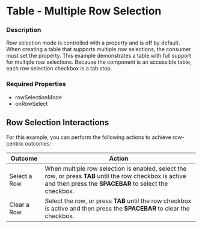 
# Table - Multiple Row Selection

### Description

Row selection mode is controlled with a property and is off by default.
When creating a table that supports multiple row selections, the consumer must set the property.
This example demonstrates a table with full support for multiple row selections.
Because the component is an accessible table, each row selection checkbox is a tab stop.

### Required Properties
* rowSelectionMode
* onRowSelect

## Row Selection Interactions
For this example, you can perform the following actions to achieve row-centric outcomes:

|Outcome|Action|
|---|---|
|Select a Row|When multiple row selection is enabled, select the row, or press **TAB** until the row checkbox is active and then press the **SPACEBAR** to select the checkbox.|
|Clear a Row|Select the row, or press **TAB** until the row checkbox is active and then press the **SPACEBAR** to clear the checkbox.|

<TableRowSelection title='Table With Row Selection' />